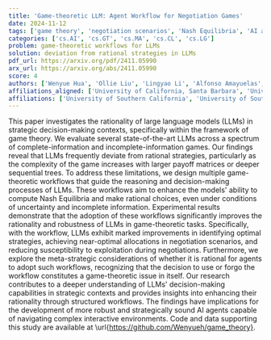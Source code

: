 ```yaml
---
title: 'Game-theoretic LLM: Agent Workflow for Negotiation Games'
date: 2024-11-12
tags: ['game theory', 'negotiation scenarios', 'Nash Equilibria', 'AI agents', 'strategic decision-making', 'large language models', 'meta-strategic considerations']
categories: ['cs.AI', 'cs.GT', 'cs.MA', 'cs.CL', 'cs.LG']
problem: game-theoretic workflows for LLMs
solution: deviation from rational strategies in LLMs
pdf_url: https://arxiv.org/pdf/2411.05990
arx_url: https://arxiv.org/abs/2411.05990
score: 4
authors: ['Wenyue Hua', 'Ollie Liu', 'Lingyao Li', 'Alfonso Amayuelas', 'Julie Chen', 'Lucas Jiang', 'Mingyu Jin', 'Lizhou Fan', 'Fei Sun', 'William Wang', 'Xintong Wang', 'Yongfeng Zhang']
affiliations_aligned: ['University of California, Santa Barbara', 'University of Southern California', 'University of South Florida', 'University of California, Santa Barbara', 'Independent Researcher', 'Independent Researcher', 'University of California, Santa Barbara', 'Harvard University', 'Institute of Computing Technology', 'University of California, Santa Barbara', 'University of California, Santa Barbara', 'Rutgers University, New Brunswick']
affiliations: ['University of Southern California', 'University of South Florida', 'Rutgers University, New Brunswick', 'Independent Researcher', 'Institute of Computing Technology', 'University of California, Santa Barbara', 'Harvard University']
---
```



This paper investigates the rationality of large language models (LLMs) in strategic decision-making contexts, specifically within the framework of game theory. We evaluate several state-of-the-art LLMs across a spectrum of complete-information and incomplete-information games. Our findings reveal that LLMs frequently deviate from rational strategies, particularly as the complexity of the game increases with larger payoff matrices or deeper sequential trees.   To address these limitations, we design multiple game-theoretic workflows that guide the reasoning and decision-making processes of LLMs. These workflows aim to enhance the models' ability to compute Nash Equilibria and make rational choices, even under conditions of uncertainty and incomplete information. Experimental results demonstrate that the adoption of these workflows significantly improves the rationality and robustness of LLMs in game-theoretic tasks. Specifically, with the workflow, LLMs exhibit marked improvements in identifying optimal strategies, achieving near-optimal allocations in negotiation scenarios, and reducing susceptibility to exploitation during negotiations. Furthermore, we explore the meta-strategic considerations of whether it is rational for agents to adopt such workflows, recognizing that the decision to use or forgo the workflow constitutes a game-theoretic issue in itself.   Our research contributes to a deeper understanding of LLMs' decision-making capabilities in strategic contexts and provides insights into enhancing their rationality through structured workflows. The findings have implications for the development of more robust and strategically sound AI agents capable of navigating complex interactive environments. Code and data supporting this study are available at \url{https://github.com/Wenyueh/game_theory}.
